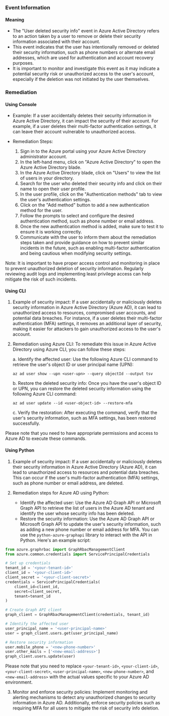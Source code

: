 
### Event Information

#### Meaning

- The "User deleted security info" event in Azure Active Directory refers to an action taken by a user to remove or delete their security information associated with their account.
- This event indicates that the user has intentionally removed or deleted their security information, such as phone numbers or alternate email addresses, which are used for authentication and account recovery purposes.
- It is important to monitor and investigate this event as it may indicate a potential security risk or unauthorized access to the user's account, especially if the deletion was not initiated by the user themselves.

### Remediation

#### Using Console

- Example: If a user accidentally deletes their security information in Azure Active Directory, it can impact the security of their account. For example, if a user deletes their multi-factor authentication settings, it can leave their account vulnerable to unauthorized access.

- Remediation Steps:
  1. Sign in to the Azure portal using your Azure Active Directory administrator account.
  2. In the left-hand menu, click on "Azure Active Directory" to open the Azure Active Directory blade.
  3. In the Azure Active Directory blade, click on "Users" to view the list of users in your directory.
  4. Search for the user who deleted their security info and click on their name to open their user profile.
  5. In the user profile, click on the "Authentication methods" tab to view the user's authentication settings.
  6. Click on the "Add method" button to add a new authentication method for the user.
  7. Follow the prompts to select and configure the desired authentication method, such as phone number or email address.
  8. Once the new authentication method is added, make sure to test it to ensure it is working correctly.
  9. Communicate with the user to inform them about the remediation steps taken and provide guidance on how to prevent similar incidents in the future, such as enabling multi-factor authentication and being cautious when modifying security settings.

Note: It is important to have proper access control and monitoring in place to prevent unauthorized deletion of security information. Regularly reviewing audit logs and implementing least privilege access can help mitigate the risk of such incidents.

#### Using CLI

1. Example of security impact: If a user accidentally or maliciously deletes security information in Azure Active Directory (Azure AD), it can lead to unauthorized access to resources, compromised user accounts, and potential data breaches. For instance, if a user deletes their multi-factor authentication (MFA) settings, it removes an additional layer of security, making it easier for attackers to gain unauthorized access to the user's account.

2. Remediation using Azure CLI: To remediate this issue in Azure Active Directory using Azure CLI, you can follow these steps:

   a. Identify the affected user: Use the following Azure CLI command to retrieve the user's object ID or user principal name (UPN):
   
      ```
      az ad user show --upn <user-upn> --query objectId --output tsv
      ```

   b. Restore the deleted security info: Once you have the user's object ID or UPN, you can restore the deleted security information using the following Azure CLI command:
   
      ```
      az ad user update --id <user-object-id> --restore-mfa
      ```

   c. Verify the restoration: After executing the command, verify that the user's security information, such as MFA settings, has been restored successfully.

Please note that you need to have appropriate permissions and access to Azure AD to execute these commands.

#### Using Python

1. Example of security impact: If a user accidentally or maliciously deletes their security information in Azure Active Directory (Azure AD), it can lead to unauthorized access to resources and potential data breaches. This can occur if the user's multi-factor authentication (MFA) settings, such as phone number or email address, are deleted.

2. Remediation steps for Azure AD using Python:
   - Identify the affected user: Use the Azure AD Graph API or Microsoft Graph API to retrieve the list of users in the Azure AD tenant and identify the user whose security info has been deleted.
   - Restore the security information: Use the Azure AD Graph API or Microsoft Graph API to update the user's security information, such as adding a new phone number or email address for MFA. You can use the `python-azure-graphapi` library to interact with the API in Python. Here's an example script:

```python
from azure.graphrbac import GraphRbacManagementClient
from azure.common.credentials import ServicePrincipalCredentials

# Set up credentials
tenant_id = '<your-tenant-id>'
client_id = '<your-client-id>'
client_secret = '<your-client-secret>'
credentials = ServicePrincipalCredentials(
    client_id=client_id,
    secret=client_secret,
    tenant=tenant_id
)

# Create Graph API client
graph_client = GraphRbacManagementClient(credentials, tenant_id)

# Identify the affected user
user_principal_name = '<user-principal-name>'
user = graph_client.users.get(user_principal_name)

# Restore security information
user.mobile_phone = '<new-phone-number>'
user.other_mails = ['<new-email-address>']
graph_client.users.update(user)
```

Please note that you need to replace `<your-tenant-id>`, `<your-client-id>`, `<your-client-secret>`, `<user-principal-name>`, `<new-phone-number>`, and `<new-email-address>` with the actual values specific to your Azure AD environment.

3. Monitor and enforce security policies: Implement monitoring and alerting mechanisms to detect any unauthorized changes to security information in Azure AD. Additionally, enforce security policies such as requiring MFA for all users to mitigate the risk of security info deletion.

